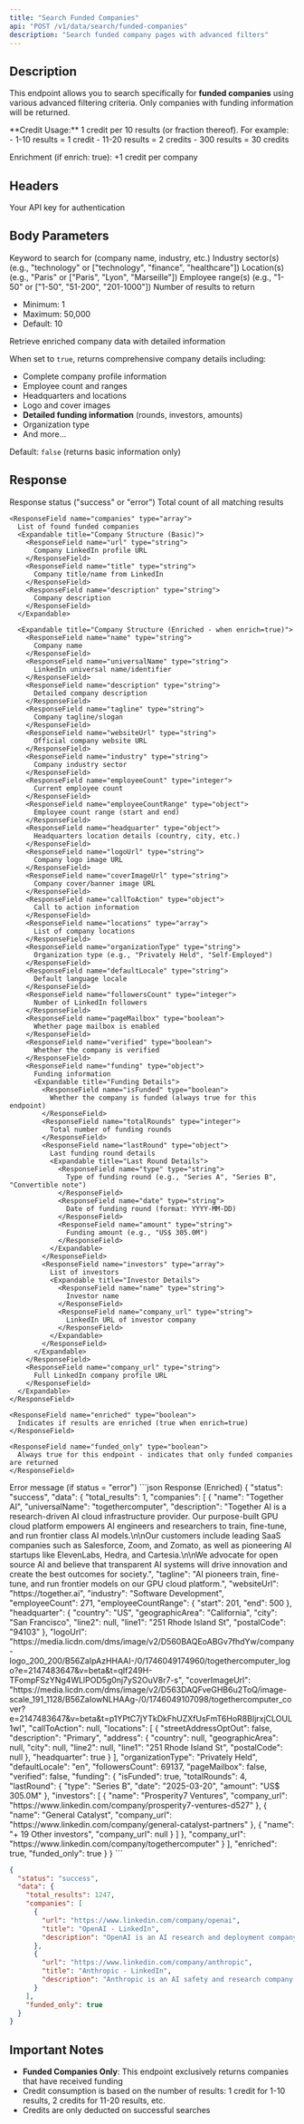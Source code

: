 ```yaml
---
title: "Search Funded Companies"
api: "POST /v1/data/search/funded-companies"
description: "Search funded company pages with advanced filters"
---
```


## Description

This endpoint allows you to search specifically for **funded companies** using various advanced filtering criteria. Only companies with funding information will be returned.

<Note>
  **Credit Usage:** 1 credit per 10 results (or fraction thereof). For example:
  - 1-10 results = 1 credit
  - 11-20 results = 2 credits
  - 300 results = 30 credits

  Enrichment (if enrich: true): +1 credit per company
</Note>

## Headers

<ParamField header="x-api-key" type="string" required>
  Your API key for authentication
</ParamField>

## Body Parameters

<ParamField body="keyword" type="string" required>
  Keyword to search for (company name, industry, etc.)
  
</ParamField>

<ParamField body="industry" type="string or array">
  Industry sector(s) (e.g., "technology" or ["technology", "finance", "healthcare"])
</ParamField>

<ParamField body="location" type="string or array">
  Location(s) (e.g., "Paris" or ["Paris", "Lyon", "Marseille"])
</ParamField>

<ParamField body="employee_range" type="string or array">
  Employee range(s) (e.g., "1-50" or ["1-50", "51-200", "201-1000"])
</ParamField>


<ParamField body="total_results" type="integer" default="10">
  Number of results to return
  
  - Minimum: 1
  - Maximum: 50,000
  - Default: 10
</ParamField>

<ParamField body="enrich" type="boolean" default="false">
  Retrieve enriched company data with detailed information
  
  When set to `true`, returns comprehensive company details including:
  - Complete company profile information
  - Employee count and ranges
  - Headquarters and locations
  - Logo and cover images
  - **Detailed funding information** (rounds, investors, amounts)
  - Organization type
  - And more...
  
  Default: `false` (returns basic information only)
</ParamField>



## Response

<ResponseField name="status" type="string">
  Response status ("success" or "error")
</ResponseField>

<ResponseField name="data" type="object">
  <Expandable title="Response Data">
    <ResponseField name="total_results" type="integer">
      Total count of all matching results
    </ResponseField>
    
    <ResponseField name="companies" type="array">
      List of found funded companies
      <Expandable title="Company Structure (Basic)">
        <ResponseField name="url" type="string">
          Company LinkedIn profile URL
        </ResponseField>
        <ResponseField name="title" type="string">
          Company title/name from LinkedIn
        </ResponseField>
        <ResponseField name="description" type="string">
          Company description
        </ResponseField>
      </Expandable>
      
      <Expandable title="Company Structure (Enriched - when enrich=true)">
        <ResponseField name="name" type="string">
          Company name
        </ResponseField>
        <ResponseField name="universalName" type="string">
          LinkedIn universal name/identifier
        </ResponseField>
        <ResponseField name="description" type="string">
          Detailed company description
        </ResponseField>
        <ResponseField name="tagline" type="string">
          Company tagline/slogan
        </ResponseField>
        <ResponseField name="websiteUrl" type="string">
          Official company website URL
        </ResponseField>
        <ResponseField name="industry" type="string">
          Company industry sector
        </ResponseField>
        <ResponseField name="employeeCount" type="integer">
          Current employee count
        </ResponseField>
        <ResponseField name="employeeCountRange" type="object">
          Employee count range (start and end)
        </ResponseField>
        <ResponseField name="headquarter" type="object">
          Headquarters location details (country, city, etc.)
        </ResponseField>
        <ResponseField name="logoUrl" type="string">
          Company logo image URL
        </ResponseField>
        <ResponseField name="coverImageUrl" type="string">
          Company cover/banner image URL
        </ResponseField>
        <ResponseField name="callToAction" type="object">
          Call to action information
        </ResponseField>
        <ResponseField name="locations" type="array">
          List of company locations
        </ResponseField>
        <ResponseField name="organizationType" type="string">
          Organization type (e.g., "Privately Held", "Self-Employed")
        </ResponseField>
        <ResponseField name="defaultLocale" type="string">
          Default language locale
        </ResponseField>
        <ResponseField name="followersCount" type="integer">
          Number of LinkedIn followers
        </ResponseField>
        <ResponseField name="pageMailbox" type="boolean">
          Whether page mailbox is enabled
        </ResponseField>
        <ResponseField name="verified" type="boolean">
          Whether the company is verified
        </ResponseField>
        <ResponseField name="funding" type="object">
          Funding information
          <Expandable title="Funding Details">
            <ResponseField name="isFunded" type="boolean">
              Whether the company is funded (always true for this endpoint)
            </ResponseField>
            <ResponseField name="totalRounds" type="integer">
              Total number of funding rounds
            </ResponseField>
            <ResponseField name="lastRound" type="object">
              Last funding round details
              <Expandable title="Last Round Details">
                <ResponseField name="type" type="string">
                  Type of funding round (e.g., "Series A", "Series B", "Convertible note")
                </ResponseField>
                <ResponseField name="date" type="string">
                  Date of funding round (format: YYYY-MM-DD)
                </ResponseField>
                <ResponseField name="amount" type="string">
                  Funding amount (e.g., "US$ 305.0M")
                </ResponseField>
              </Expandable>
            </ResponseField>
            <ResponseField name="investors" type="array">
              List of investors
              <Expandable title="Investor Details">
                <ResponseField name="name" type="string">
                  Investor name
                </ResponseField>
                <ResponseField name="company_url" type="string">
                  LinkedIn URL of investor company
                </ResponseField>
              </Expandable>
            </ResponseField>
          </Expandable>
        </ResponseField>
        <ResponseField name="company_url" type="string">
          Full LinkedIn company profile URL
        </ResponseField>
      </Expandable>
    </ResponseField>
    
    <ResponseField name="enriched" type="boolean">
      Indicates if results are enriched (true when enrich=true)
    </ResponseField>
    
    <ResponseField name="funded_only" type="boolean">
      Always true for this endpoint - indicates that only funded companies are returned
    </ResponseField>
  </Expandable>
</ResponseField>

<ResponseField name="message" type="string">
  Error message (if status = "error")
</ResponseField>

<ResponseExample>
```json Response (Enriched)
{
  "status": "success",
  "data": {
    "total_results": 1,
    "companies": [
      {
        "name": "Together AI",
        "universalName": "togethercomputer",
        "description": "Together AI is a research-driven AI cloud infrastructure provider. Our purpose-built GPU cloud platform empowers AI engineers and researchers to train, fine-tune, and run frontier class AI models.\n\nOur customers include leading SaaS companies such as Salesforce, Zoom, and Zomato, as well as pioneering AI startups like ElevenLabs, Hedra, and Cartesia.\n\nWe advocate for open source AI and believe that transparent AI systems will drive innovation and create the best outcomes for society.",
        "tagline": "AI pioneers train, fine-tune, and run frontier models on our GPU cloud platform.",
        "websiteUrl": "https://together.ai",
        "industry": "Software Development",
        "employeeCount": 271,
        "employeeCountRange": {
          "start": 201,
          "end": 500
        },
        "headquarter": {
          "country": "US",
          "geographicArea": "California",
          "city": "San Francisco",
          "line2": null,
          "line1": "251 Rhode Island St",
          "postalCode": "94103"
        },
        "logoUrl": "https://media.licdn.com/dms/image/v2/D560BAQEoABGv7fhdYw/company-logo_200_200/B56ZaIpAzHHAAI-/0/1746049174960/togethercomputer_logo?e=2147483647&v=beta&t=qIf249H-TFompFSzYNg4WLlPOD5g0nj7yS2OuV8r7-s",
        "coverImageUrl": "https://media.licdn.com/dms/image/v2/D563DAQFveGHB6u2ToQ/image-scale_191_1128/B56ZaIowNLHAAg-/0/1746049107098/togethercomputer_cover?e=2147483647&v=beta&t=p1YPtC7jYTkDkFhUZXfUsFmT6HoR8BIjrxjCLOUL1wI",
        "callToAction": null,
        "locations": [
          {
            "streetAddressOptOut": false,
            "description": "Primary",
            "address": {
              "country": null,
              "geographicArea": null,
              "city": null,
              "line2": null,
              "line1": "251 Rhode Island St",
              "postalCode": null
            },
            "headquarter": true
          }
        ],
        "organizationType": "Privately Held",
        "defaultLocale": "en",
        "followersCount": 69137,
        "pageMailbox": false,
        "verified": false,
        "funding": {
          "isFunded": true,
          "totalRounds": 4,
          "lastRound": {
            "type": "Series B",
            "date": "2025-03-20",
            "amount": "US$ 305.0M"
          },
          "investors": [
            {
              "name": "Prosperity7 Ventures",
              "company_url": "https://www.linkedin.com/company/prosperity7-ventures-d527"
            },
            {
              "name": "General Catalyst",
              "company_url": "https://www.linkedin.com/company/general-catalyst-partners"
            },
            {
              "name": "+ 19 Other investors",
              "company_url": null
            }
          ]
        },
        "company_url": "https://www.linkedin.com/company/togethercomputer"
      }
    ],
    "enriched": true,
    "funded_only": true
  }
}
```

```json Response (Basic)
{
  "status": "success",
  "data": {
    "total_results": 1247,
    "companies": [
      {
        "url": "https://www.linkedin.com/company/openai",
        "title": "OpenAI - LinkedIn",
        "description": "OpenAI is an AI research and deployment company dedicated to ensuring that artificial general intelligence benefits all of humanity."
      },
      {
        "url": "https://www.linkedin.com/company/anthropic",
        "title": "Anthropic - LinkedIn",
        "description": "Anthropic is an AI safety and research company working to build reliable, interpretable, and steerable AI systems."
      }
    ],
    "funded_only": true
  }
}
```

</ResponseExample>


## Important Notes

- **Funded Companies Only**: This endpoint exclusively returns companies that have received funding
- Credit consumption is based on the number of results: 1 credit for 1-10 results, 2 credits for 11-20 results, etc.
- Credits are only deducted on successful searches

